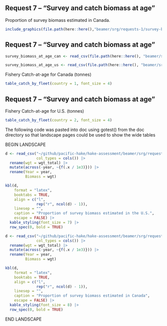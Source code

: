 ## Request 7 -- "Survey and catch biomass at age"

Proportion of survey biomass estimated in Canada.

```r

include_graphics(file.path(here::here(),"beamer/srg/requests-1/survey-biomass-files/Proportion-by-age-CAN-hake.png"), error = FALSE)
```

## Request 7 -- "Survey and catch biomass at age"

```r

survey_biomass_at_age_can <- read_csv(file.path(here::here(), "beamer/srg/requests-1/survey-biomass-files/Survey_Biomass_at_Age_CAN.csv"))

survey_biomass_at_age_us <- read_csv(file.path(here::here(), "beamer/srg/requests-1/survey-biomass-files/Survey_Biomass_at_Age_US.csv"))
```


Fishery Catch-at-age for Canada (tonnes)

```r

table_catch_by_fleet(country = 1, font_size = 4)
```

## Request 7 -- "Survey and catch biomass at age"

Fishery Catch-at-age for U.S. (tonnes)

```r

table_catch_by_fleet(country = 2, font_size = 4)
```

The following code was pasted into doc using gotest() from the doc directory
so that landscape pages could be used to show the wide tables

BEGIN LANDSCAPE

```r

d <- read_csv("~/github/pacific-hake/hake-assessment/beamer/srg/requests-1/survey-biomass-files/Survey_Biomass_at_Age_US.csv",
              col_types = cols()) |> 
  rename(wgt = wgt_total) |> 
  mutate(across(-year, ~{f(.x / 1e3)})) |> 
  rename(Year = year,
         Biomass = wgt)

kbl(d,
    format = "latex",
    booktabs = TRUE,
    align = c("l",
              rep("r", ncol(d) - 1)),
    linesep = "",
    caption = "Proportion of survey biomass estimated in the U.S.",
    escape = FALSE) |>
  kable_styling(font_size = 7) |>
  row_spec(0, bold = TRUE)
```

```r

d <- read_csv("~/github/pacific-hake/hake-assessment/beamer/srg/requests-1/survey-biomass-files/Survey_Biomass_at_Age_CAN.csv",
              col_types = cols()) |> 
  rename(wgt = wgt_total) |> 
  mutate(across(-year, ~{f(.x / 1e3)})) |> 
  rename(Year = year,
         Biomass = wgt)

kbl(d,
    format = "latex",
    booktabs = TRUE,
    align = c("l",
              rep("r", ncol(d) - 1)),
    linesep = "",
    caption = "Proportion of survey biomass estimated in Canada",
    escape = FALSE) |>
  kable_styling(font_size = 8) |>
  row_spec(0, bold = TRUE)
```

END LANDSCAPE



